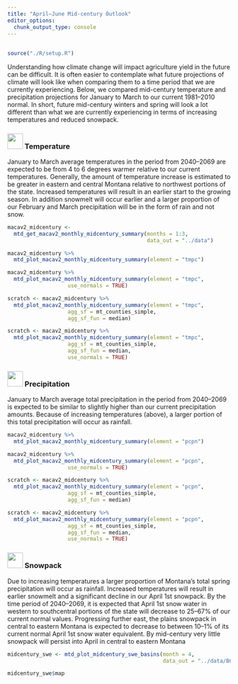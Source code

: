 ```yaml
---
title: "April–June Mid-century Outlook"
editor_options: 
  chunk_output_type: console
---
```


## {- .tabset .tabset-fade .tabset-pills}

```r
source("./R/setup.R")
```

Understanding how climate change will impact agriculture yield in the future can be difficult. It is often easier to contemplate what future projections of climate will look like when comparing them to a time period that we are currently experiencing. Below, we compared mid-century temperature and precipitation projections for January to March to our current 1981–2010 normal. In short, future mid-century winters and spring will look a lot different than what we are currently experiencing in terms of increasing temperatures and reduced snowpack.

### <img src="icons/temperature.svg" width="35px"/> Temperature {-}

January to March average temperatures in the period from 2040--2069 are expected to be from 4 to 6 degrees warmer relative to our current temperatures. Generally, the amount of temperature increase is estimated to be greater in eastern and central Montana relative to northwest portions of the state. Increased temperatures will result in an earlier start to the growing season. In addition snowmelt will occur earlier and a larger proportion of our February and March precipitation will be in the form of rain and not snow.

```r

macav2_midcentury <- 
  mtd_get_macav2_monthly_midcentury_summary(months = 1:3,
                                            data_out = "../data")

```


```r
macav2_midcentury %>%
  mtd_plot_macav2_monthly_midcentury_summary(element = "tmpc")
```


```r
macav2_midcentury %>%
  mtd_plot_macav2_monthly_midcentury_summary(element = "tmpc",
                   use_normals = TRUE)
```


```r
scratch <- macav2_midcentury %>%
  mtd_plot_macav2_monthly_midcentury_summary(element = "tmpc",
                   agg_sf = mt_counties_simple,
                   agg_sf_fun = median)
```


```r
scratch <- macav2_midcentury %>%
  mtd_plot_macav2_monthly_midcentury_summary(element = "tmpc",
                   agg_sf = mt_counties_simple,
                   agg_sf_fun = median,
                   use_normals = TRUE)
```

### <img src="icons/precipitation.svg" width="35px"/> Precipitation {-}
January to March average total precipitation in the period from 2040--2069 is expected to be similar to slightly higher than our current precipitation amounts. Because of increasing temperatures (above), a larger portion of this total precipitation will occur as rainfall.

```r
macav2_midcentury %>%
  mtd_plot_macav2_monthly_midcentury_summary(element = "pcpn")
```


```r
macav2_midcentury %>%
  mtd_plot_macav2_monthly_midcentury_summary(element = "pcpn",
                   use_normals = TRUE)
```


```r
scratch <- macav2_midcentury %>%
  mtd_plot_macav2_monthly_midcentury_summary(element = "pcpn",
                   agg_sf = mt_counties_simple,
                   agg_sf_fun = median)
```


```r
scratch <- macav2_midcentury %>%
  mtd_plot_macav2_monthly_midcentury_summary(element = "pcpn",
                   agg_sf = mt_counties_simple,
                   agg_sf_fun = median,
                   use_normals = TRUE)
```

### <img src="icons/swe.svg" width="35px"/> Snowpack {-}
Due to increasing temperatures a larger proportion of Montana’s total spring precipitation will occur as rainfall. Increased temperatures will result in earlier snowmelt and a significant decline in our April 1st snowpack. By the time period of 2040--2069, it is expected that April 1st snow water in western to southcentral portions of the state will decrease to 25--67% of our current normal values. Progressing further east, the plains snowpack in central to eastern Montana is expected to decrease to between 10--1% of its current normal April 1st snow water equivalent. By mid-century very little snowpack will persist into April in central to eastern Montana

```r

midcentury_swe <- mtd_plot_midcentury_swe_basins(month = 4,
                                                 data_out = "../data/BCSD_mon_VIC")

midcentury_swe$map
```
